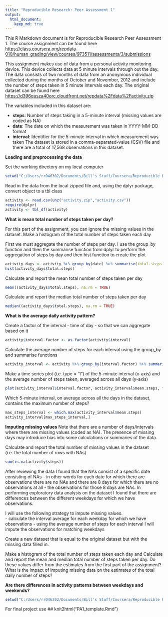 ```yaml
---
title: "Reproducible Research: Peer Assessment 1"
output: 
  html_document:
    keep_md: true
---
```


This R Markdown document is for Reproducible Research Peer Assessment 1. The course assignment can be found here <https://class.coursera.org/repdata-010/human_grading/view/courses/973511/assessments/3/submissions>

This assignment makes use of data from a personal activity monitoring device. This device collects data at 5 minute intervals through out the day. The data consists of two months of data from an anonymous individual collected during the months of October and November, 2012 and include the number of steps taken in 5 minute intervals each day.  The original dataset can be found here <https://d396qusza40orc.cloudfront.net/repdata%2Fdata%2Factivity.zip>

The variables included in this dataset are:

- **steps**: Number of steps taking in a 5-minute interval (missing values are coded as NA)
- **date**: The date on which the measurement was taken in YYYY-MM-DD format
- **interval**: Identifier for the 5-minute interval in which measurement was taken
The dataset is stored in a comma-separated-value (CSV) file and there are a total of 17,568 observations in this dataset.

**Loading and preprocessing the data**


Set the working directory on my local computer
```r
setwd("C:/Users/rr046302/Documents/Bill's Stuff/Coursera/Reproducible Research/RepData_PeerAssessment1")
```


Read in the data from the local zipped file and, using the dplyr package, convert object to a tbl class
```r
activity <- read.csv(unz("activity.zip","activity.csv"))
require(dplyr)
activity <- tbl_df(activity)
```

**What is mean total number of steps taken per day?**

For this part of the assignment, you can ignore the missing values in the dataset.
Make a histogram of the total number of steps taken each day

First we must aggregate the number of steps per day.  I use the group_by function and then the summarise function from dplyr to perform the aggregation of steps by day and then hist function to create the plot

```r
activity_days <- activity %>% group_by(date) %>% summarise(total.steps = sum(steps, na.rm =TRUE))
hist(activity_days$total.steps)
```

Calculate and report the mean total number of steps taken per day
```r
mean((activity_days$total.steps), na.rm = TRUE)
```

Calculate and report the median total number of steps taken per day
```r
median((activity_days$total.steps), na.rm = TRUE)
```

**What is the average daily activity pattern?**

Create a factor of the interval - time of day - so that we can aggregate based on it
```r
activity$interval.factor <- as.factor(activity$interval)
```

Calculate the average number of steps for each interval using the group_by and summarise functions
```r
activity_interval <- activity %>% group_by(interval.factor) %>% summarise(mean.steps = mean(steps, na.rm =TRUE))
```

Make a time series plot (i.e. type = "l") of the 5-minute interval (x-axis) and the average number of steps taken, averaged across all days (y-axis)

```r
plot(activity_interval$interval.factor, activity_interval$mean.steps, type = "l", xlab = "<---Morning     5-minute intervals      Night--->", ylab = "mean steps per day", main = "Daily Activity Pattern", sub = "Average steps per day by 5-minute intervals")
```


Which 5-minute interval, on average across all the days in the dataset, contains the maximum number of steps?
```r
max_steps_interval <- which.max(activity_interval$mean.steps)
activity_interval[max_steps_interval,]
```


**Imputing missing values**
Note that there are a number of days/intervals where there are missing values (coded as NA). The presence of missing days may introduce bias into some calculations or summaries of the data.

Calculate and report the total number of missing values in the dataset (i.e. the total number of rows with NAs)

```r
sum(is.na(activity$steps))
```

After reviewing the data I found that the NAs consist of a specific date consisting of NAs - in other words for each date for which there are observations there are no NAs and there are 8 days for which there are no observations at all - the observations for those 8 days are NAs.  In performing exploratory data analysis on the dataset I found that there are differences between the different weekdays for which we have observations.  

I will use the following strategy to impute missing values. \
- calculate the interval average for each weekday for which we have observations
- using the average number of steps for each interval I will impute the observations for matching weekdays



Create a new dataset that is equal to the original dataset but with the missing data filled in.

Make a histogram of the total number of steps taken each day and Calculate and report the mean and median total number of steps taken per day. Do these values differ from the estimates from the first part of the assignment? What is the impact of imputing missing data on the estimates of the total daily number of steps?



**Are there differences in activity patterns between weekdays and weekends?**





```r
setwd("C:/Users/rr046302/Documents/Bill's Stuff/Coursera/Reproducible Research/RepData_PeerAssessment1")
```


For final project use ## knit2html("PA1_template.Rmd")

```r

```
